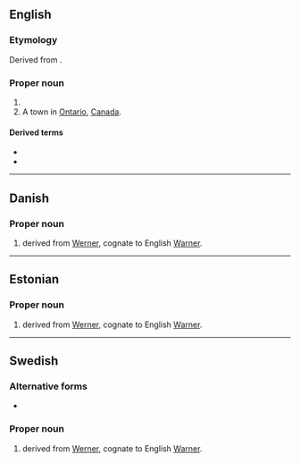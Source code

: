 {{also|verner}}

==English==

===Etymology===
Derived from {{etyl|de|en}} {{m|de|Werner}}.

===Proper noun===
{{en-proper noun}}

# {{surname|lang=en}}
# A town in [[Ontario]], [[Canada]].

====Derived terms====
* {{l|en|Verner's law}}
* {{l|en|Verner-Morrison syndrome}}

----

==Danish==

===Proper noun===
{{head|da|proper noun}}

# {{given name|male|lang=da}} derived from {{etyl|de|da}} [[Werner]], cognate to English [[Warner]].

----

==Estonian==

===Proper noun===
{{head|et|proper noun}}

# {{given name|male|lang=et}} derived from {{etyl|de|et}} [[Werner]], cognate to English [[Warner]].

----

==Swedish==

===Alternative forms===
* {{l|sv|Werner}}

===Proper noun===
{{sv-proper noun|c}}

# {{given name|male|lang=sv}} derived from {{etyl|de|sv}} [[Werner]], cognate to English [[Warner]].